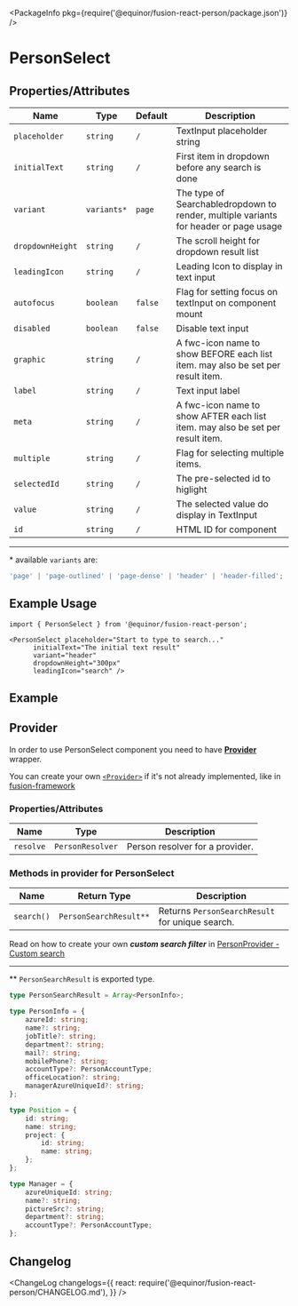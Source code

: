 
<Meta title="Data/Person/Select" component={PersonSelect} />

<PackageInfo pkg={require('@equinor/fusion-react-person/package.json')} />

# PersonSelect

## Properties/Attributes

Name                      | Type                        | Default          | Description
------------------------- | -------------------------   | --------------   | -----------
`placeholder`             | `string`                    | `/`              | TextInput placeholder string
`initialText`             | `string`                    | `/`              | First item in dropdown before any search is done
`variant`                 | `variants*`                 | `page`           | The type of Searchabledropdown to render, multiple variants for header or page usage
`dropdownHeight`          | `string`                    | `/`              | The scroll height for dropdown result list
`leadingIcon`             | `string`                    | `/`              | Leading Icon to display in text input
`autofocus`               | `boolean`                   | `false`          | Flag for setting focus on textInput on component mount
`disabled`                | `boolean`                   | `false`          | Disable text input
`graphic`                 | `string`                    | `/`              | A fwc-icon name to show BEFORE each list item. may also be set per result item.
`label`                   | `string`                    | `/`              | Text input label
`meta`                    | `string`                    | `/`              | A fwc-icon name to show AFTER each list item. may also be set per result item.
`multiple`                | `string`                    | `/`              | Flag for selecting multiple items.
`selectedId`              | `string`                    | `/`              | The pre-selected id to higlight
`value`                   | `string`                    | `/`              | The selected value do display in TextInput
`id`                      | `string`                    | `/`              | HTML ID for component

---
\*  available `variants` are:
```ts
'page' | 'page-outlined' | 'page-dense' | 'header' | 'header-filled';
```

## Example Usage

```tsx
import { PersonSelect } from '@equinor/fusion-react-person';

<PersonSelect placeholder="Start to type to search..."
      initialText="The initial text result"
      variant="header"
      dropdownHeight="300px"
      leadingIcon="search" />
```

## Example

<StoryExample storyId="examples-person-person-select--component" showSource />

## Provider

In order to use PersonSelect component you need to have [**Provider**](?path=/docs/data-person-provider--page) wrapper.

You can create your own [`<Provider>`](?path=/docs/data-person-provider--page) if it's not already implemented, like in [fusion-framework](https://github.com/equinor/fusion-framework)

### Properties/Attributes

Name                      | Type                            | Description
------------------------- | -----------------------------   | -----------
`resolve`                 | `PersonResolver`                | Person resolver for a provider. 

### Methods in provider for PersonSelect

Name                                    | Return Type                     | Description
--------------------------------------  | -----------------------------   | -----------------------------
`search()`                              | `PersonSearchResult**`          | Returns `PersonSearchResult` for unique search.

Read on how to create your own ***custom search filter*** in [PersonProvider - Custom search](?path=/docs/data-person-provider--page#custom-search)

---

\*\* `PersonSearchResult` is exported type.
```ts
type PersonSearchResult = Array<PersonInfo>;

type PersonInfo = {
    azureId: string;
    name?: string;
    jobTitle?: string;
    department?: string;
    mail?: string;
    mobilePhone?: string;
    accountType?: PersonAccountType;
    officeLocation?: string;
    managerAzureUniqueId?: string;
};

type Position = {
    id: string;
    name: string;
    project: {
        id: string;
        name: string;
    };
};

type Manager = {
    azureUniqueId: string;
    name?: string;
    pictureSrc?: string;
    department?: string;
    accountType?: PersonAccountType;
};
```

## Changelog

<ChangeLog
  changelogs={{
    react: require('@equinor/fusion-react-person/CHANGELOG.md'),
  }}
/>

